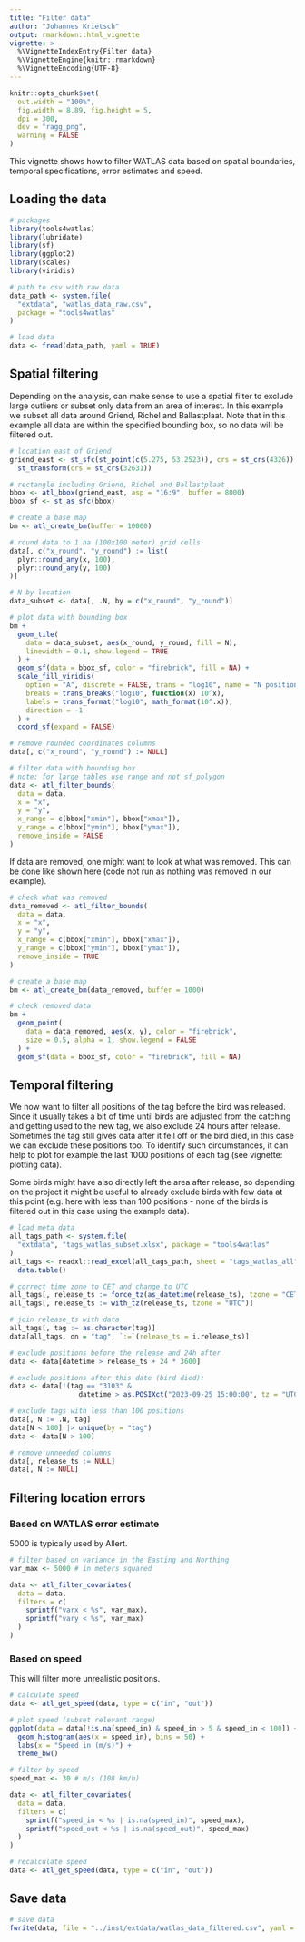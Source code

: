 ```yaml
---
title: "Filter data"
author: "Johannes Krietsch"
output: rmarkdown::html_vignette
vignette: >
  %\VignetteIndexEntry{Filter data}
  %\VignetteEngine{knitr::rmarkdown}
  %\VignetteEncoding{UTF-8}
---
```


```r
knitr::opts_chunk$set(
  out.width = "100%",
  fig.width = 8.89, fig.height = 5,
  dpi = 300,
  dev = "ragg_png",
  warning = FALSE
)
```

This vignette shows how to filter WATLAS data based on spatial boundaries, temporal specifications, error estimates and speed. 

## Loading the data

```r
# packages
library(tools4watlas)
library(lubridate)
library(sf)
library(ggplot2)
library(scales)
library(viridis)

# path to csv with raw data
data_path <- system.file(
  "extdata", "watlas_data_raw.csv",
  package = "tools4watlas"
)

# load data
data <- fread(data_path, yaml = TRUE)
```

## Spatial filtering

Depending on the analysis, can make sense to use a spatial filter to exclude large outliers or subset only data from an area of interest. In this example we subset all data around Griend, Richel and Ballastplaat. Note that in this example all data are within the specified bounding box, so no data will be filtered out.

```r
# location east of Griend
griend_east <- st_sfc(st_point(c(5.275, 53.2523)), crs = st_crs(4326)) |>
  st_transform(crs = st_crs(32631))

# rectangle including Griend, Richel and Ballastplaat
bbox <- atl_bbox(griend_east, asp = "16:9", buffer = 8000)
bbox_sf <- st_as_sfc(bbox)

# create a base map
bm <- atl_create_bm(buffer = 10000)

# round data to 1 ha (100x100 meter) grid cells
data[, c("x_round", "y_round") := list(
  plyr::round_any(x, 100),
  plyr::round_any(y, 100)
)]

# N by location
data_subset <- data[, .N, by = c("x_round", "y_round")]

# plot data with bounding box
bm +
  geom_tile(
    data = data_subset, aes(x_round, y_round, fill = N),
    linewidth = 0.1, show.legend = TRUE
  ) +
  geom_sf(data = bbox_sf, color = "firebrick", fill = NA) +
  scale_fill_viridis(
    option = "A", discrete = FALSE, trans = "log10", name = "N positions",
    breaks = trans_breaks("log10", function(x) 10^x),
    labels = trans_format("log10", math_format(10^.x)),
    direction = -1
  ) +
  coord_sf(expand = FALSE)

# remove rounded coordinates columns
data[, c("x_round", "y_round") := NULL]

# filter data with bounding box
# note: for large tables use range and not sf_polygon
data <- atl_filter_bounds(
  data = data,
  x = "x",
  y = "y",
  x_range = c(bbox["xmin"], bbox["xmax"]),
  y_range = c(bbox["ymin"], bbox["ymax"]),
  remove_inside = FALSE
)
```
If data are removed, one might want to look at what was removed. This can be done like shown here (code not run as nothing was removed in our example).

```r
# check what was removed
data_removed <- atl_filter_bounds(
  data = data,
  x = "x",
  y = "y",
  x_range = c(bbox["xmin"], bbox["xmax"]),
  y_range = c(bbox["ymin"], bbox["ymax"]),
  remove_inside = TRUE
)

# create a base map
bm <- atl_create_bm(data_removed, buffer = 1000)

# check removed data
bm +
  geom_point(
    data = data_removed, aes(x, y), color = "firebrick",
    size = 0.5, alpha = 1, show.legend = FALSE
  ) +
  geom_sf(data = bbox_sf, color = "firebrick", fill = NA)
```

## Temporal filtering

We now want to filter all positions of the tag before the bird was released. Since it usually takes a bit of time until birds are adjusted from the catching and getting used to the new tag, we also exclude 24 hours after release. Sometimes the tag still gives data after it fell off or the bird died, in this case we can exclude these positions too. To identify such circumstances, it can help to plot for example the last 1000 positions of each tag (see vignette: plotting data). 

Some birds might have also directly left the area after release, so depending on the project it might be useful to already exclude birds with few data at this point (e.g. here with less than 100 positions - none of the birds is filtered out in this case using the example data). 


```r
# load meta data
all_tags_path <- system.file(
  "extdata", "tags_watlas_subset.xlsx", package = "tools4watlas"
)
all_tags <- readxl::read_excel(all_tags_path, sheet = "tags_watlas_all") |>
  data.table()

# correct time zone to CET and change to UTC
all_tags[, release_ts := force_tz(as_datetime(release_ts), tzone = "CET")]
all_tags[, release_ts := with_tz(release_ts, tzone = "UTC")]

# join release_ts with data
all_tags[, tag := as.character(tag)]
data[all_tags, on = "tag", `:=`(release_ts = i.release_ts)]

# exclude positions before the release and 24h after
data <- data[datetime > release_ts + 24 * 3600]

# exclude positions after this date (bird died):
data <- data[!(tag == "3103" &
                 datetime > as.POSIXct("2023-09-25 15:00:00", tz = "UTC"))]

# exclude tags with less than 100 positions
data[, N := .N, tag]
data[N < 100] |> unique(by = "tag")
data <- data[N > 100]

# remove unneeded columns
data[, release_ts := NULL]
data[, N := NULL]
```

## Filtering location errors

### Based on WATLAS error estimate

5000 is typically used by Allert. 

```r
# filter based on variance in the Easting and Northing
var_max <- 5000 # in meters squared

data <- atl_filter_covariates(
  data = data,
  filters = c(
    sprintf("varx < %s", var_max),
    sprintf("vary < %s", var_max)
  )
)
```

### Based on speed

This will filter more unrealistic positions. 

```r
# calculate speed
data <- atl_get_speed(data, type = c("in", "out"))

# plot speed (subset relevant range)
ggplot(data = data[!is.na(speed_in) & speed_in > 5 & speed_in < 100]) +
  geom_histogram(aes(x = speed_in), bins = 50) +
  labs(x = "Speed in (m/s)") +
  theme_bw()

# filter by speed
speed_max <- 30 # m/s (108 km/h)

data <- atl_filter_covariates(
  data = data,
  filters = c(
    sprintf("speed_in < %s | is.na(speed_in)", speed_max),
    sprintf("speed_out < %s | is.na(speed_out)", speed_max)
  )
)

# recalculate speed
data <- atl_get_speed(data, type = c("in", "out"))
```

## Save data

```r
# save data
fwrite(data, file = "../inst/extdata/watlas_data_filtered.csv", yaml = TRUE)
```

